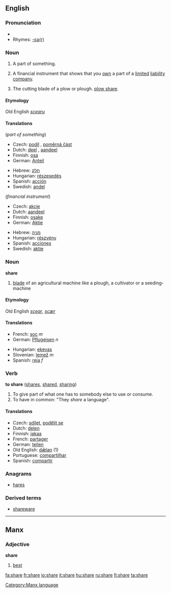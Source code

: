 ==English==

{{rank|class|century|sorry|986|share|working|breath|camp}}

===Pronunciation===
*{{audio|en-us-share.ogg|Audio (US)}}
*Rhymes: [[Rhymes:English:-ɛə(r)|-ɛə(r)]]

===Noun===
{{en-noun-reg}}

# A part of something.
# {{finance}} A financial instrument that shows that you [[own]] a part of a [[limited]] [[liability]] [[company]].
# {{farming}} The cutting blade of a plow or plough. [[plow share]].
====Etymology====
Old English ''[[scearu]]''
====Translations====
(''part of something'')
{{top}}
*Czech: [[podíl]] {{m}}, [[poměrná část]] {{f}}
*Dutch: [[deel]] {{n}}, [[aandeel]] {{n}}
*Finnish: [[osa]]
*German: [[Anteil]] {{m}}
{{mid}}
*Hebrew: [[חלק]] {{m}}
*Hungarian: [[részesedés]]
*Spanish: [[acción]]
*Swedish: [[andel]]
{{bottom}}

(''financial instrument'')
{{top}}
*Czech: [[akcie]] {{f}}
*Dutch: [[aandeel]] {{n}}
*Finnish: [[osake]]
*German: [[Aktie]] {{f}}
{{mid}}
*Hebrew: [[מניה]] {{f}}
*Hungarian: [[részvény]]
*Spanish: [[acciones]]
*Swedish: [[aktie]]
{{bottom}}

===Noun===
'''share'''

# [[blade]] of an agricultural machine like a plough, a cultivator or a seeding-machine

====Etymology====
Old English ''[[scear]]'', ''[[scær]]''
====Translations====
{{top}}
*French: [[soc]] ''m''
*German: [[Pflugeisen]] ''n''
{{mid}}
*Hungarian: [[eke]][[vas]]
*Slovenian: [[lemež]] ''m''
*Spanish: [[reja]] ''f''
{{bottom}}

===Verb===
'''to share''' ([[shares]], [[shared]], [[sharing]])

#To give part of what one has to somebody else to use or consume.
#To have in common: "They ''share'' a language".

====Translations====
*Czech: [[sdílet]], [[podělit se]]
*Dutch: [[delen]]
*Finnish: [[jakaa]]
*French: [[partager]]
*German: [[teilen]]
*Old English: [[dælan|dǣlan]] (1)
*Portuguese: [[compartilhar]]
*Spanish: [[compartir]]

===Anagrams===
*[[hares]]

===Derived terms===
*[[shareware]]

----

==Manx==
===Adjective===
'''share'''

# [[best]]


[[Category:Manx language]]

[[fa:share]]
[[fr:share]]
[[io:share]]
[[it:share]]
[[hu:share]]
[[ru:share]]
[[fi:share]]
[[ta:share]]